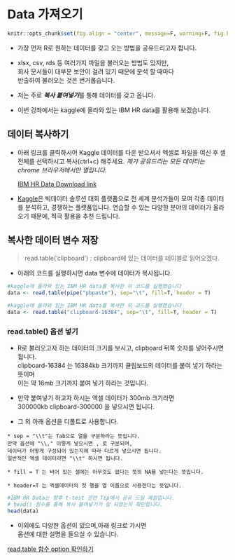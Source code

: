 # Data 가져오기 {#data_Import}

```r
knitr::opts_chunk$set(fig.align = "center", message=F, warning=F, fig.height = 5, cache=T, dpi = 300)
```

* 가장 먼저 R로 원하는 데이터를 갖고 오는 방법을 공유드리고자 합니다. 

* xlsx, csv, rds 등 여러가지 파일을 불러오는 방법도 있지만,  
회사 문서들이 대부분 보안이 걸려 있기 때문에 분석 할 때마다  
반출하여 불러오는 것은 번거롭습니다.  
  
  
* 저는 주로 ***복사 붙여넣기***를 통해 데이터를 갖고 옵니다. 
  
* 이번 강좌에서는 kaggle에 올라와 있는 IBM HR data를 활용해 보겠습니다.  
    
    
     
## 데이터 복사하기  
  
* 아래 링크를 클릭하시어 Kaggle 데이터를 다운 받으셔서 엑셀로 파일을 여신 후 셀 전체를 선택하시고 복사(ctrl+c) 해주세요. *제가 공유드리는 모든 데이터는 chrome 브라우저에서만 열립니다.*  

    [IBM HR Data Download link](https://www.notion.so/yeahbeeat/IBM-HR-Data-from-Caggle-b5b4753db0a64f5aae4d3d207e14ecf9)
  
* [Kaggle](https://www.kaggle.com/)은 빅데이터 솔루션 대회 플랫폼으로 전 세계 분석가들이 모여 각종 데이터를 분석하고, 경쟁하는 플랫폼입니다. 연습할 수 있는 다양한 분야의 데이터가 올라오기 때문에, 적극 활용을 추천 드립니다.  


## 복사한 데이터 변수 저장

> read.table('clipboard') : clipboard에 있는 데이터를 테이블로 읽어오겠다. 
  
  * 아래의 코드를 실행하시면 data 변수에 데이터가 복사됩니다.  
  
```r
#kaggle에 올라와 있는 IBM HR data를 복사한 뒤 코드를 실행했습니다 
data <- read.table(pipe("pbpaste"), sep="\t", fill=T, header = T) 

```
  
```r
#kaggle에 올라와 있는 IBM HR data를 복사한 뒤 코드를 실행했습니다 
data <- read.table("clipboard-16384", sep="\t", fill=T, header = T) 

```

  
### read.table() 옵션 넣기
  
  * R로 불러오고자 하는 데이터의 크기를 보시고, clipboard 뒤쪽 숫자를 넣어주시면 됩니다.  
  clipboard-16384 는 16384kb 크기까지 클립보드의 데이터를 붙여 넣기 하라는 뜻이며  
  이는 약 16mb 크기까지 붙여 넣기 하라는 것입니다.  
  
  * 만약 붙여넣기 하고자 하시는 엑셀 데이터가 300mb 크기라면   
  300000kb clipboard-300000 을 넣으시면 됩니다.  
    
  * 그 외 아래 옵션을 디폴트로 사용합니다. 

  ```
  * sep = "\\t"는 Tab으로 열을 구분하라는 뜻입니다.  
  만약 옵션에 "\\," 이렇게 넣으시면 , 로 구분되며,  
  데이터가 어떻게 구성되어 있는지에 따라 다르게 넣으시면 됩니다.  
  일반적인 엑셀 데이터라면 "\\t" 하시면 됩니다. 
  
  * fill = T 는 비어 있는 셀에는 아무것도 없다는 뜻의 NA를 넣는다는 뜻입니다.    
  
  * header=T 는 엑셀데이터의 첫 행을 열 이름으로 사용한다는 뜻입니다.    
  ```

```r
#IBM HR Data는 향후 t-test 관련 Tip에서 공유 드릴 예정입니다. 
# head() 함수를 통해 복사 붙여넣기가 잘 되었는지 확인합니다. 
head(data)
```

  * 이외에도 다양한 옵션이 있으며,아래 링크로 가시면  
  옵션에 대한 설명을 들으실 수 있습니다.  
    
  
  
  
  [read.table 함수 option 확인하기](https://www.rdocumentation.org/packages/utils/versions/3.6.2/topics/read.table)